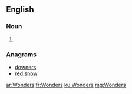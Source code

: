 {{also|wonders}}
==English==

===Noun===
{{head|en|plural}}

# {{plural of|Wonder|lang=en}}

===Anagrams===
* [[downers#English|downers]]
* [[red snow#English|red snow]]

[[ar:Wonders]]
[[fr:Wonders]]
[[ku:Wonders]]
[[mg:Wonders]]